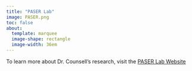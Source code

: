 ```yaml
---
title: "PASER Lab"
image: PASER.png
toc: false
about:
  template: marquee
  image-shape: rectangle
  image-width: 36em
---
```


To learn more about Dr. Counsell's research, visit the [PASER Lab Website](https://www.psystat.org)
